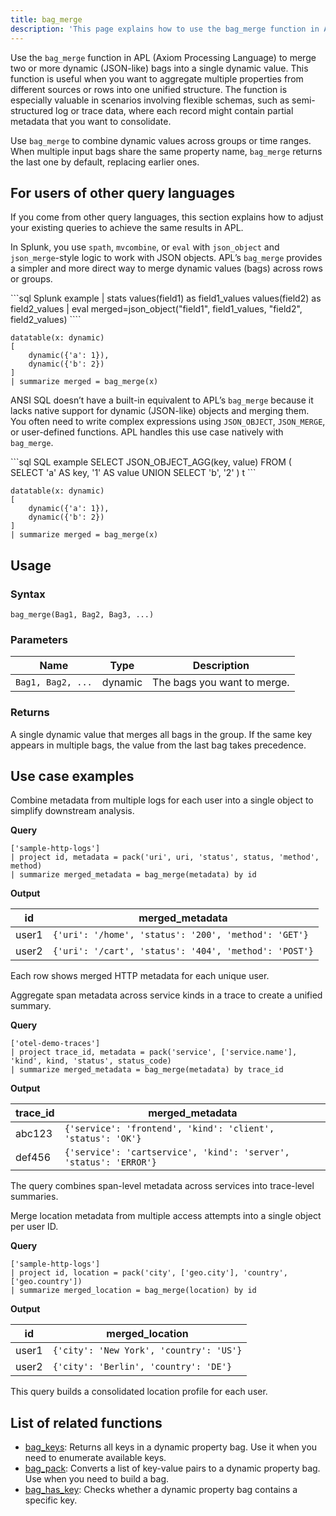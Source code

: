 ```yaml
---
title: bag_merge
description: 'This page explains how to use the bag_merge function in APL.'
---
```


Use the `bag_merge` function in APL (Axiom Processing Language) to merge two or more dynamic (JSON-like) bags into a single dynamic value. This function is useful when you want to aggregate multiple properties from different sources or rows into one unified structure. The function is especially valuable in scenarios involving flexible schemas, such as semi-structured log or trace data, where each record might contain partial metadata that you want to consolidate.

Use `bag_merge` to combine dynamic values across groups or time ranges. When multiple input bags share the same property name, `bag_merge` returns the last one by default, replacing earlier ones.

## For users of other query languages

If you come from other query languages, this section explains how to adjust your existing queries to achieve the same results in APL.

<AccordionGroup>
<Accordion title="Splunk SPL users">

In Splunk, you use `spath`, `mvcombine`, or `eval` with `json_object` and `json_merge`-style logic to work with JSON objects. APL’s `bag_merge` provides a simpler and more direct way to merge dynamic values (bags) across rows or groups.

<CodeGroup>
```sql Splunk example
| stats values(field1) as field1_values values(field2) as field2_values 
| eval merged=json_object("field1", field1_values, "field2", field2_values)
````

```kusto APL equivalent
datatable(x: dynamic)
[
    dynamic({'a': 1}),
    dynamic({'b': 2})
]
| summarize merged = bag_merge(x)
```

</CodeGroup>

</Accordion>
<Accordion title="ANSI SQL users">

ANSI SQL doesn’t have a built-in equivalent to APL’s `bag_merge` because it lacks native support for dynamic (JSON-like) objects and merging them. You often need to write complex expressions using `JSON_OBJECT`, `JSON_MERGE`, or user-defined functions. APL handles this use case natively with `bag_merge`.

<CodeGroup>
```sql SQL example
SELECT JSON_OBJECT_AGG(key, value)
FROM (
  SELECT 'a' AS key, '1' AS value
  UNION
  SELECT 'b', '2'
) t
```

```kusto APL equivalent
datatable(x: dynamic)
[
    dynamic({'a': 1}),
    dynamic({'b': 2})
]
| summarize merged = bag_merge(x)
```

</CodeGroup>

</Accordion>
</AccordionGroup>

## Usage

### Syntax

```kusto
bag_merge(Bag1, Bag2, Bag3, ...)
```

### Parameters

| Name | Type    | Description                                |
| ---- | ------- | ------------------------------------------ |
| `Bag1, Bag2, ...` | dynamic | The bags you want to merge. |

### Returns

A single dynamic value that merges all bags in the group. If the same key appears in multiple bags, the value from the last bag takes precedence.

## Use case examples

<Tabs>
<Tab title="Log analysis">

Combine metadata from multiple logs for each user into a single object to simplify downstream analysis.

**Query**

```kusto
['sample-http-logs']
| project id, metadata = pack('uri', uri, 'status', status, 'method', method)
| summarize merged_metadata = bag_merge(metadata) by id
```



**Output**

| id    | merged_metadata                                      |
| ----- | ----------------------------------------------------- |
| user1 | `{'uri': '/home', 'status': '200', 'method': 'GET'}`  |
| user2 | `{'uri': '/cart', 'status': '404', 'method': 'POST'}` |

Each row shows merged HTTP metadata for each unique user.

</Tab>
<Tab title="OpenTelemetry traces">

Aggregate span metadata across service kinds in a trace to create a unified summary.

**Query**

```kusto
['otel-demo-traces']
| project trace_id, metadata = pack('service', ['service.name'], 'kind', kind, 'status', status_code)
| summarize merged_metadata = bag_merge(metadata) by trace_id
```



**Output**

| trace_id | merged_metadata                                                  |
| --------- | ----------------------------------------------------------------- |
| abc123    | `{'service': 'frontend', 'kind': 'client', 'status': 'OK'}`       |
| def456    | `{'service': 'cartservice', 'kind': 'server', 'status': 'ERROR'}` |

The query combines span-level metadata across services into trace-level summaries.

</Tab>
<Tab title="Security logs">

Merge location metadata from multiple access attempts into a single object per user ID.

**Query**

```kusto
['sample-http-logs']
| project id, location = pack('city', ['geo.city'], 'country', ['geo.country'])
| summarize merged_location = bag_merge(location) by id
```



**Output**

| id    | merged_location                        |
| ----- | --------------------------------------- |
| user1 | `{'city': 'New York', 'country': 'US'}` |
| user2 | `{'city': 'Berlin', 'country': 'DE'}`   |

This query builds a consolidated location profile for each user.

</Tab>
</Tabs>

## List of related functions

- [bag_keys](/apl/scalar-functions/array-functions/bag-keys): Returns all keys in a dynamic property bag. Use it when you need to enumerate available keys.
- [bag_pack](/apl/scalar-functions/array-functions/bag-pack): Converts a list of key-value pairs to a dynamic property bag. Use when you need to build a bag.
- [bag_has_key](/apl/scalar-functions/array-functions/bag-has-key): Checks whether a dynamic property bag contains a specific key.
